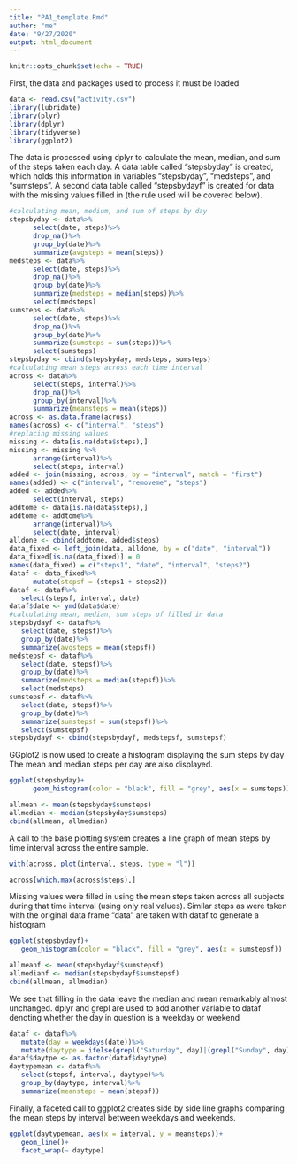 ```yaml
---
title: "PA1_template.Rmd"
author: "me"
date: "9/27/2020"
output: html_document
---
```


```r
knitr::opts_chunk$set(echo = TRUE)
```

First, the data and packages used to process it must be loaded

```r
data <- read.csv("activity.csv")
library(lubridate)
library(plyr)
library(dplyr)
library(tidyverse)
library(ggplot2)
```

The data is processed using dplyr to calculate the mean, median, and sum of the steps taken each day. A data table called "stepsbyday" is created, which holds this information in variables "stepsbyday", "medsteps",  and "sumsteps". A second data table called "stepsbydayf" is created for data with the missing values filled in (the rule used will be covered below). 

```r
#calculating mean, medium, and sum of steps by day
stepsbyday <- data%>%
      select(date, steps)%>%
      drop_na()%>%
      group_by(date)%>%
      summarize(avgsteps = mean(steps))
medsteps <- data%>%
      select(date, steps)%>%
      drop_na()%>%
      group_by(date)%>%
      summarize(medsteps = median(steps))%>%
      select(medsteps)
sumsteps <- data%>%
      select(date, steps)%>%
      drop_na()%>%
      group_by(date)%>%
      summarize(sumsteps = sum(steps))%>%
      select(sumsteps)
stepsbyday <- cbind(stepsbyday, medsteps, sumsteps)
#calculating mean steps across each time interval
across <- data%>%
      select(steps, interval)%>%
      drop_na()%>%
      group_by(interval)%>%
      summarize(meansteps = mean(steps))
across <- as.data.frame(across)
names(across) <- c("interval", "steps")
#replacing missing values
missing <- data[is.na(data$steps),]
missing <- missing %>%
      arrange(interval)%>%
      select(steps, interval)
added <- join(missing, across, by = "interval", match = "first")
names(added) <- c("interval", "removeme", "steps")
added <- added%>%
      select(interval, steps)
addtome <- data[is.na(data$steps),]
addtome <- addtome%>%
      arrange(interval)%>%
      select(date, interval)
alldone <- cbind(addtome, added$steps)
data_fixed <- left_join(data, alldone, by = c("date", "interval"))
data_fixed[is.na(data_fixed)] = 0
names(data_fixed) = c("steps1", "date", "interval", "steps2")
dataf <- data_fixed%>%
      mutate(stepsf = (steps1 + steps2))
dataf <- dataf%>%
   select(stepsf, interval, date)
dataf$date <- ymd(data$date)
#calculating mean, median, sum steps of filled in data
stepsbydayf <- dataf%>%
   select(date, stepsf)%>%
   group_by(date)%>%
   summarize(avgsteps = mean(stepsf))
medstepsf <- dataf%>%
   select(date, stepsf)%>%
   group_by(date)%>%
   summarize(medsteps = median(stepsf))%>%
   select(medsteps)
sumstepsf <- dataf%>%
   select(date, stepsf)%>%
   group_by(date)%>%
   summarize(sumstepsf = sum(stepsf))%>%
   select(sumstepsf)
stepsbydayf <- cbind(stepsbydayf, medstepsf, sumstepsf)
```

GGplot2 is now used to create a histogram displaying the sum steps by day
The mean and median steps per day are also displayed.

```r
ggplot(stepsbyday)+
      geom_histogram(color = "black", fill = "grey", aes(x = sumsteps))
```
```r
allmean <- mean(stepsbyday$sumsteps)
allmedian <- median(stepsbyday$sumsteps)
cbind(allmean, allmedian)
```

A call to the base plotting system creates a line graph of mean steps by time interval across the entire sample.

```r
with(across, plot(interval, steps, type = "l"))
```

``` r
across[which.max(across$steps),]
```

Missing values were filled in using the mean steps taken across all subjects during that time interval (using only real values).
Similar steps as were taken with the original data frame "data" are taken with dataf to generate a histogram

```r
ggplot(stepsbydayf)+
   geom_histogram(color = "black", fill = "grey", aes(x = sumstepsf))
```

``` r
allmeanf <- mean(stepsbydayf$sumstepsf)
allmedianf <- median(stepsbydayf$sumstepsf)
cbind(allmean, allmedian)
```

We see that filling in the data leave the median and mean remarkably almost unchanged.
dplyr and grepl are used to add another variable to dataf denoting whether the day in question is a weekday or weekend

```r
dataf <- dataf%>%
   mutate(day = weekdays(date))%>%
   mutate(daytype = ifelse(grepl("Saturday", day)|(grepl("Sunday", day)), "Weekend", "Weekday"))
dataf$daytpe <- as.factor(dataf$daytype)
daytypemean <- dataf%>%
   select(stepsf, interval, daytype)%>%
   group_by(daytype, interval)%>%
   summarize(meansteps = mean(stepsf))
```

Finally, a faceted call to ggplot2 creates side by side line graphs comparing the mean steps by interval between weekdays and weekends.

```r
ggplot(daytypemean, aes(x = interval, y = meansteps))+
   geom_line()+
   facet_wrap(~ daytype)
```

